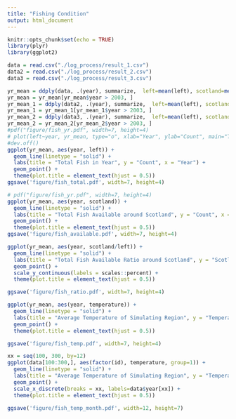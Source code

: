```yaml
---
title: "Fishing Condition"
output: html_document
---
```


```r
knitr::opts_chunk$set(echo = TRUE)
library(plyr)
library(ggplot2)
```

```r
data = read.csv("./log_process/result_1.csv")
data2 = read.csv("./log_process/result_2.csv")
data3 = read.csv("./log_process/result_3.csv")

yr_mean = ddply(data, .(year), summarize,  left=mean(left), scotland=mean(scotland), temperature=mean(temperature))
yr_mean = yr_mean[yr_mean$year > 2003, ]
yr_mean_1 = ddply(data2, .(year), summarize,  left=mean(left), scotland=mean(scotland), temperature=mean(temperature))
yr_mean_1 = yr_mean_1[yr_mean_1$year > 2003, ]
yr_mean_2 = ddply(data3, .(year), summarize,  left=mean(left), scotland=mean(scotland), temperature=mean(temperature))
yr_mean_2 = yr_mean_2[yr_mean_2$year > 2003, ]
#pdf("figure/fish_yr.pdf", width=7, height=4) 
# plot(left~year, yr_mean, type="o", xlab="Year", ylab="Count", main="Total Fish in Year")
#dev.off()
ggplot(yr_mean, aes(year, left)) + 
  geom_line(linetype = "solid") +
  labs(title = "Total Fish in Year", y = "Count", x = "Year") +
  geom_point() +
  theme(plot.title = element_text(hjust = 0.5))
ggsave('figure/fish_total.pdf', width=7, height=4)
```

```r
# pdf("figure/fish_yr.pdf", width=7, height=4) 
ggplot(yr_mean, aes(year, scotland)) + 
  geom_line(linetype = "solid") +
  labs(title = "Total Fish Available around Scotland", y = "Count", x = "Year") +
  geom_point() +
  theme(plot.title = element_text(hjust = 0.5))
ggsave('figure/fish_available.pdf', width=7, height=4)

ggplot(yr_mean, aes(year, scotland/left)) + 
  geom_line(linetype = "solid") +
  labs(title = "Total Fish Available Ratio around Scotland", y = "Scotland / Total", x = "Year") +
  geom_point() +
  scale_y_continuous(labels = scales::percent) +
  theme(plot.title = element_text(hjust = 0.5))

ggsave('figure/fish_ratio.pdf', width=7, height=4)

ggplot(yr_mean, aes(year, temperature)) + 
  geom_line(linetype = "solid") +
  labs(title = "Average Temperature of Simulating Region", y = "Temperature", x = "Year") +
  geom_point() +
  theme(plot.title = element_text(hjust = 0.5))

ggsave('figure/fish_temp.pdf', width=7, height=4)
```

```r
xx = seq(100, 300, by=12)
ggplot(data[100:300,], aes(factor(id), temperature, group=1)) + 
  geom_line(linetype = "solid") +
  labs(title = "Average Temperature of Simulating Region", y = "Temperature", x = "Year") +
  geom_point() +
  scale_x_discrete(breaks = xx, labels=data$year[xx]) +
  theme(plot.title = element_text(hjust = 0.5))

ggsave('figure/fish_temp_month.pdf', width=12, height=7)
```